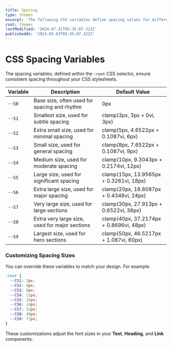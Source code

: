 ```yaml
---
title: Spacing
type: themes
excerpt: 'The following CSS variables define spacing values for different breakpoints. These variables are responsive and adjust dynamically based on the viewport size. If you prefer different spacing for your project, you can customize these values according to your needs.'
root: themes
lastModified: '2024-07-31T05:35:07.322Z'
publishedAt: '2024-05-03T05:35:07.322Z'
---
```


# CSS Spacing Variables

The spacing variables, defined within the `:root` CSS selector, ensure consistent spacing throughout your CSS stylesheets.

| Variable | Description                                    | Default Value                           |
| -------- | ---------------------------------------------- | --------------------------------------- |
| `--S0`   | Base size, often used for spacing and rhythm   | 0px                                     |
| `--S1`   | Smallest size, used for subtle spacing         | clamp(3px, 3px + 0vi, 3px)              |
| `--S2`   | Extra small size, used for minimal spacing     | clamp(5px, 4.6522px + 0.1087vi, 6px)    |
| `--S3`   | Small size, used for general spacing           | clamp(8px, 7.6522px + 0.1087vi, 9px)    |
| `--S4`   | Medium size, used for moderate spacing         | clamp(10px, 9.3043px + 0.2174vi, 12px)  |
| `--S5`   | Large size, used for significant spacing       | clamp(15px, 13.9565px + 0.3261vi, 18px) |
| `--S6`   | Extra large size, used for major spacing       | clamp(20px, 18.6087px + 0.4348vi, 24px) |
| `--S7`   | Very large size, used for large sections       | clamp(30px, 27.913px + 0.6522vi, 36px)  |
| `--S8`   | Extra very large size, used for major sections | clamp(40px, 37.2174px + 0.8696vi, 48px) |
| `--S9`   | Largest size, used for hero sections           | clamp(50px, 46.5217px + 1.087vi, 60px)  |

### Customizing Spacing Sizes

<Alert
  color="w"
  title="Caution"
  variant="soft"
  message="Customizing spacing using the `--CS*` variables may impact the responsive layout. Default values utilize the `clamp` function to adapt spacing based on viewport size, maintaining proportions and alignment. Modifying these values might result in spacing inconsistencies."
/>
You can override these variables to match your design. For example:

```css
:root {
  --CS1: 2px;
  --CS2: 4px;
  --CS3: 8px;
  --CS4: 12px;
  --CS5: 16px;
  --CS6: 24px;
  --CS7: 32px;
  --CS8: 48px;
  --CS9: 72px;
}
```

These customizations adjust the font sizes in your **Text**, **Heading**, and **Link** components.
